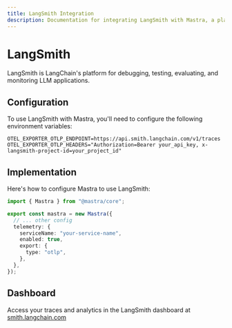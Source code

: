 ```yaml
---
title: LangSmith Integration
description: Documentation for integrating LangSmith with Mastra, a platform for debugging, testing, evaluating, and monitoring LLM applications.
---
```


# LangSmith

LangSmith is LangChain's platform for debugging, testing, evaluating, and monitoring LLM applications.

## Configuration

To use LangSmith with Mastra, you'll need to configure the following environment variables:

```env
OTEL_EXPORTER_OTLP_ENDPOINT=https://api.smith.langchain.com/v1/traces
OTEL_EXPORTER_OTLP_HEADERS="Authorization=Bearer your_api_key, x-langsmith-project-id=your_project_id"
```

## Implementation

Here's how to configure Mastra to use LangSmith:

```typescript
import { Mastra } from "@mastra/core";

export const mastra = new Mastra({
  // ... other config
  telemetry: {
    serviceName: "your-service-name",
    enabled: true,
    export: {
      type: "otlp",
    },
  },
});
```

## Dashboard

Access your traces and analytics in the LangSmith dashboard at [smith.langchain.com](https://smith.langchain.com)
